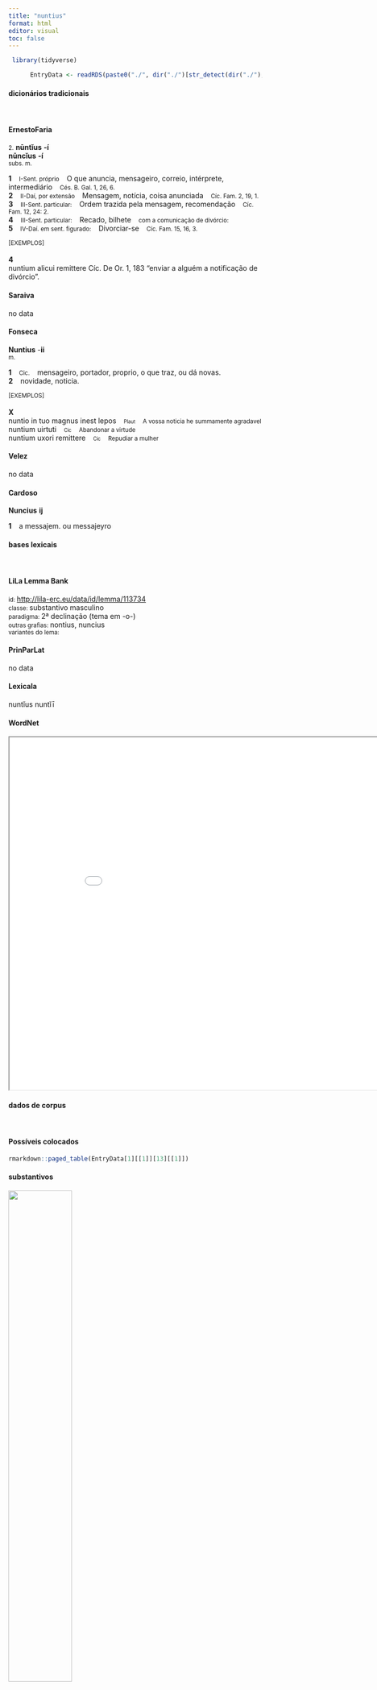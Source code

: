 ```yaml
---
title: "nuntius"
format: html
editor: visual
toc: false
---
```



```r
 library(tidyverse) 

      EntryData <- readRDS(paste0("./", dir("./")[str_detect(dir("./"), "_xx110-117-110-116-105-117-115xx_.rds")]))

```


#### dicionários tradicionais

&emsp;




::: panel-tabset

#### ErnestoFaria

<small>2.</small> <b>nūntĭus</b> <b>-í</b> <br> <b>nūncĭus</b> <b>-í</b> <br> <small>subs. m.</small> <br> <small></small>   <p> <b>1</b> &ensp; <small>I-Sent. próprio</small> &ensp; O que anuncia, mensageiro, correio, intérprete, intermediário &ensp; <small>Cés. B. Gal. 1, 26, 6.</small> <br> <b>2</b> &ensp; <small>II-Daí, por extensão</small> &ensp; Mensagem, notícia, coisa anunciada &ensp; <small>Cíc. Fam. 2, 19, 1.</small> <br> <b>3</b> &ensp; <small>III-Sent. particular:</small> &ensp; Ordem trazida pela mensagem, recomendação &ensp; <small>Cíc. Fam. 12, 24: 2.</small> <br> <b>4</b> &ensp; <small>III-Sent. particular:</small> &ensp; Recado, bilhete &ensp; <small>com a comunicação de divórcio:</small> <br> <b>5</b> &ensp; <small>IV-Daí. em sent. figurado:</small> &ensp; Divorciar-se &ensp; <small>Cíc. Fam. 15, 16, 3.</small> </p>   <p><small>[EXEMPLOS]</small><br> <br><b>4</b><br>nuntium alicui remittere Cíc. De Or. 1, 183 “enviar a alguém a notificação de divórcio”. </p>




#### Saraiva

no data




#### Fonseca

<b>Nuntius</b> -<b>ii</b> <br> <small>m.</small>   <p> <b>1</b> &ensp; <small>Cic.</small> &ensp; mensageiro, portador, proprio, o que traz, ou dá novas. <br> <b>2</b> &ensp; novidade, noticia. </p>   <p><small>[EXEMPLOS]</small><br> <br><b>X</b><br>nuntio in tuo magnus inest lepos &ensp; <small><small>Plaut</small></small> &ensp; <small>A vossa noticia he summamente agradavel</small> <br> nuntium uirtuti &ensp; <small><small>Cic</small></small> &ensp; <small>Abandonar a virtude</small> <br> nuntium uxori remittere &ensp; <small><small>Cic</small></small> &ensp; <small>Repudiar a mulher</small> </p>




#### Velez

no data




#### Cardoso

<b>Nuncius</b> <b>ij</b>   <p> <b>1</b> &ensp; a messajem. ou messajeyro </p>


:::



#### bases lexicais

&emsp;






::: panel-tabset

#### LiLa Lemma Bank

<small> id: </small> <a href=' http://lila-erc.eu/data/id/lemma/113734 ' target="_blank"> http://lila-erc.eu/data/id/lemma/113734 </a> <br>
<small> classe: </small> substantivo masculino   <br>
<small> paradigma: </small> 2ª declinação (tema em -o-) <br>
<small> outras grafias: </small> nontius, nuncius <br>
<small> variantes do lema: </small>  <br>





#### PrinParLat

no data




#### Lexicala

nuntĭus 
 nuntĭī




#### WordNet

<iframe width='900' height='700' src='Media/Tree__xx110-117-110-116-105-117-115xx__sem_type_lexemes_pt.html'>

</iframe>


:::



#### dados de corpus

&emsp;




::: panel-tabset

#### Possíveis colocados

```r

rmarkdown::paged_table(EntryData[1][[1]][13][[1]])

```


#### substantivos

![](./Media/wordcloud__xx110-117-110-116-105-117-115xx__BY_collocate_scoreSUBST.webp){width=50% fig-alt='This chart plots collocate by scoreSUBST, for the headword nuntius here are all the values plotted: collocate: affero; scoreSUBST: 0. collocate: uenio; scoreSUBST: 0. collocate: Caesar; scoreSUBST: 0. collocate: unus; scoreSUBST: 0. collocate: per; scoreSUBST: 0. collocate: atque; scoreSUBST: 0'}




#### adjetivos

![](./Media/wordcloud__xx110-117-110-116-105-117-115xx__BY_collocate_scoreADJ.webp){width=50% fig-alt='This chart plots collocate by scoreADJ, for the headword nuntius here are all the values plotted: collocate: affero; scoreADJ: 0. collocate: uenio; scoreADJ: 0. collocate: Caesar; scoreADJ: 0. collocate: unus; scoreADJ: 0. collocate: per; scoreADJ: 0. collocate: atque; scoreADJ: 0'}




#### verbos

![](./Media/wordcloud__xx110-117-110-116-105-117-115xx__BY_collocate_scoreVERBO.webp){width=50% fig-alt='This chart plots collocate by scoreVERBO, for the headword nuntius here are all the values plotted: collocate: affero; scoreVERBO: 2. collocate: uenio; scoreVERBO: 2. collocate: Caesar; scoreVERBO: 0. collocate: unus; scoreVERBO: 0. collocate: per; scoreVERBO: 0. collocate: atque; scoreVERBO: 0'}




#### advérbios

![](./Media/wordcloud__xx110-117-110-116-105-117-115xx__BY_collocate_scoreADV.webp){width=50% fig-alt='This chart plots collocate by scoreADV, for the headword nuntius here are all the values plotted: collocate: affero; scoreADV: 0. collocate: uenio; scoreADV: 0. collocate: Caesar; scoreADV: 0. collocate: unus; scoreADV: 0. collocate: per; scoreADV: 0. collocate: atque; scoreADV: 0'}




#### preposições e conjunções

![](./Media/wordcloud__xx110-117-110-116-105-117-115xx__BY_collocate_scoreFUNC.webp){width=50% fig-alt='This chart plots collocate by scoreFUNC, for the headword nuntius here are all the values plotted: collocate: affero; scoreFUNC: 0. collocate: uenio; scoreFUNC: 0. collocate: Caesar; scoreFUNC: 0. collocate: unus; scoreFUNC: 0. collocate: per; scoreFUNC: 20. collocate: atque; scoreFUNC: 0'}


:::



::: panel-tabset

#### ExemplosTraduzidos

<p> uxori Caesarem <b>nuntium</b> remisisse <br> <small> Cic.Att.1.13.3 <br> que César enviou à esposa a notificação do divórcio. <small> [JDD] </small> </small> </p>
; <p> felix ad aures <b>nuntius</b> uenit meas <br> <small> Sen.Ag.397a <br> Feliz notícia chega aos meus ouvidos. <small> [JDD] </small> </small> </p>
; <p> sed certe dimissis per agros <b>nuntiis</b> sibi quemque consulere iussit <br> <small> Caes.Gal.6.31.2 <br> mas certamente, tendo despachado através dos campos campos seus mensageiros, ordenou que cada um cuidasse de si mesmo. <small> [JDD] </small> </small> </p>
; <p> accessit cum Dyrrachi essemus ut duo <b>nuntii</b> adferrentur unus classe fratrem Epheso Athenas alter pedibus per Macedoniam venire <br> <small> Cic.Att.3.8.1 <br> Acrescente que, estando em Dirráquio, me chegaram dois avisos, um de que meu irmão vinha de barco de Éfeso para Atenas, o outro de que vinha por terra através da Macedônia. <small> [JDD] </small> </small> </p>
; <p> ipsa illa Martia caelestis et diuina legio hoc <b>nuntio</b> languescet et mollietur atque illud pulcherrimum nomen amittet excident gladii fluent arma de manibus <br> <small> Cic.Phil.12.8.3 <br> A própria Márcia, aquela legião celeste e divina, vai enlanguescer com essa notícia e vai amolecer e perder aquele belíssimo nome; cairão as espadas, escorregarão as armas das mãos. <small> [JDD] </small> </small> </p>





#### Frequência por autor

![](./Media/barchart__xx110-117-110-116-105-117-115xx__lemma_BY_author_Frequencies.webp){width=50% fig-alt='This charts plots the frequency of lemma by author_Frequencies. The Tacitus subcorpus registers the highest normalized frequency, with the value of 6.87 and an absolute frequency of 2. The Caesar subcorpus follows, with a normalized frequency of 4.15 and an absolute frequency of 11. the subcorpus with the least normalized frequency is Ovidius with the normalized value of 0 and an absolute freqeuncy of 0. here are all the values: subcorpus: Caesar ; normalized frequency: 11 ; absolute frequency: 4.15439232570436. subcorpus: Cicero ; normalized frequency: 23 ; absolute frequency: 1.43280755525653. subcorpus: Horatius ; normalized frequency: 1 ; absolute frequency: 0.888020602077968. subcorpus: Ovidius ; normalized frequency: 0 ; absolute frequency: 0. subcorpus: Phaedrus ; normalized frequency: 0 ; absolute frequency: 0. subcorpus: Sallustius ; normalized frequency: 3 ; absolute frequency: 2.78267322140803. subcorpus: Seneca ; normalized frequency: 3 ; absolute frequency: 0.559899964539669. subcorpus: Suetonius ; normalized frequency: 0 ; absolute frequency: 0. subcorpus: Tacitus ; normalized frequency: 2 ; absolute frequency: 6.86577411603158. subcorpus: Vergilius ; normalized frequency: 0 ; absolute frequency: 0. subcorpus: Hieronymus ; normalized frequency: 0 ; absolute frequency: 0'}




#### Frequência por gênero

![](./Media/barchart__xx110-117-110-116-105-117-115xx__lemma_BY_genre_Frequencies.webp){width=50% fig-alt='This charts plots the frequency of lemma by genre_Frequencies. The Prosa.histórica subcorpus registers the highest normalized frequency, with the value of 3.89 and an absolute frequency of 16. The Poesia.didática subcorpus follows, with a normalized frequency of 0 and an absolute frequency of 0. the subcorpus with the least normalized frequency is Prosa.filosófica with the normalized value of 0 and an absolute freqeuncy of 0. here are all the values: subcorpus: Prosa.histórica ; normalized frequency: 16 ; absolute frequency: 3.89493415126951. subcorpus: Prosa.filosófica ; normalized frequency: 0 ; absolute frequency: 0. subcorpus: Prosa.oratória ; normalized frequency: 14 ; absolute frequency: 1.3441763559379. subcorpus: Prosa.epistolográfica ; normalized frequency: 9 ; absolute frequency: 2.38480086912743. subcorpus: Poesia.lírica ; normalized frequency: 1 ; absolute frequency: 0.84125515268781. subcorpus: Poesia.didática ; normalized frequency: 0 ; absolute frequency: 0. subcorpus: Poesia.trágica ; normalized frequency: 3 ; absolute frequency: 2.60597637248089. subcorpus: Poesia.épica ; normalized frequency: 0 ; absolute frequency: 0. subcorpus: Prosa.ficcional ; normalized frequency: 0 ; absolute frequency: 0'}




#### Frequência por século

![](./Media/barchart__xx110-117-110-116-105-117-115xx__lemma_BY_period_Frequencies.webp){width=50% fig-alt='This charts plots the frequency of lemma by period_Frequencies. The II.d.C. subcorpus registers the highest normalized frequency, with the value of 5.24 and an absolute frequency of 2. The I.a.C. subcorpus follows, with a normalized frequency of 1.77 and an absolute frequency of 38. the subcorpus with the least normalized frequency is IV.d.C. with the normalized value of 0 and an absolute freqeuncy of 0. here are all the values: subcorpus: I.a.C. ; normalized frequency: 38 ; absolute frequency: 1.76867582033977. subcorpus: I.d.C. ; normalized frequency: 3 ; absolute frequency: 0.458926112895824. subcorpus: II.d.C. ; normalized frequency: 2 ; absolute frequency: 5.23560209424084. subcorpus: IV.d.C. ; normalized frequency: 0 ; absolute frequency: 0'}


:::

